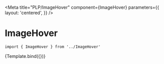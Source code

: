 
<Meta
  title="PLP/ImageHover"
  component={ImageHover}
  parameters={{
    layout: 'centered',
  }}
/>


# ImageHover

```
import { ImageHover } from '../ImageHover'
```

<Canvas>
  <Story
    name="Block"
    args={{
      images: [
        'https://master-7rqtwti-eragxvhtzr4am.us-4.magentosite.cloud/media/catalog/product/l/u/luma-yoga-brick.jpg',
        'http://master-7rqtwti-grxawiljl6f4y.us-4.magentosite.cloud/media/catalog/product/l/u/luma-foam-roller.jpg',
      ],
    }}
  >
    {Template.bind({})}
  </Story>
</Canvas>

